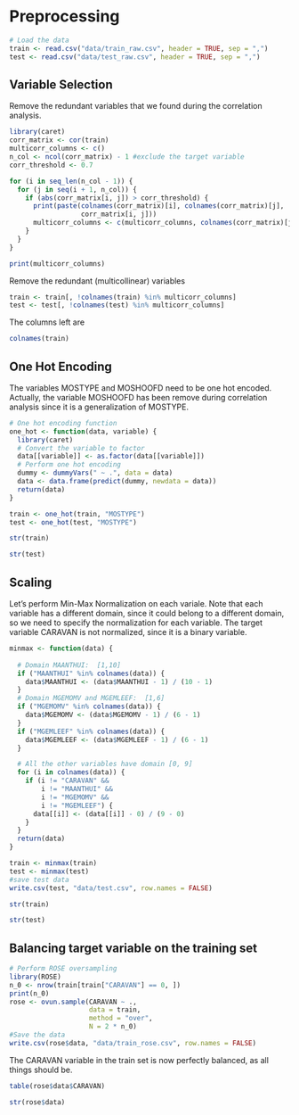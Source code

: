 # Preprocessing

```r
# Load the data
train <- read.csv("data/train_raw.csv", header = TRUE, sep = ",")
test <- read.csv("data/test_raw.csv", header = TRUE, sep = ",")
```

## Variable Selection
Remove the redundant variables that we found during the correlation analysis.
```r
library(caret)
corr_matrix <- cor(train)
multicorr_columns <- c()
n_col <- ncol(corr_matrix) - 1 #exclude the target variable
corr_threshold <- 0.7

for (i in seq_len(n_col - 1)) {
  for (j in seq(i + 1, n_col)) {
    if (abs(corr_matrix[i, j]) > corr_threshold) {
      print(paste(colnames(corr_matrix)[i], colnames(corr_matrix)[j],
                  corr_matrix[i, j]))
      multicorr_columns <- c(multicorr_columns, colnames(corr_matrix)[j])
    }
  }
}

print(multicorr_columns)
```

Remove the redundant (multicollinear) variables
```r
train <- train[, !colnames(train) %in% multicorr_columns]
test <- test[, !colnames(test) %in% multicorr_columns]
```

The columns left are
```r
colnames(train)
```

## One Hot Encoding
The variables MOSTYPE and MOSHOOFD need to be one hot encoded. Actually, the variable MOSHOOFD has been remove during correlation analysis since it is a generalization of MOSTYPE.
```r
# One hot encoding function
one_hot <- function(data, variable) {
  library(caret)
  # Convert the variable to factor
  data[[variable]] <- as.factor(data[[variable]])
  # Perform one hot encoding
  dummy <- dummyVars(" ~ .", data = data)
  data <- data.frame(predict(dummy, newdata = data))
  return(data)
}

train <- one_hot(train, "MOSTYPE")
test <- one_hot(test, "MOSTYPE")
```

```r
str(train)
```

```r
str(test)
```


## Scaling

Let's perform Min-Max Normalization on each variale. Note that each variable has a different domain, since it could belong to a different domain, so we need to specify the normalization for each variable.
The target variable CARAVAN is not normalized, since it is a binary variable.

```r
minmax <- function(data) {
  
  # Domain MAANTHUI:  [1,10]
  if ("MAANTHUI" %in% colnames(data)) {
    data$MAANTHUI <- (data$MAANTHUI - 1) / (10 - 1)
  }
  # Domain MGEMOMV and MGEMLEEF:  [1,6]
  if ("MGEMOMV" %in% colnames(data)) {
    data$MGEMOMV <- (data$MGEMOMV - 1) / (6 - 1)
  }
  if ("MGEMLEEF" %in% colnames(data)) {
    data$MGEMLEEF <- (data$MGEMLEEF - 1) / (6 - 1)
  }

  # All the other variables have domain [0, 9]
  for (i in colnames(data)) {
    if (i != "CARAVAN" &&
        i != "MAANTHUI" &&
        i != "MGEMOMV" &&
        i != "MGEMLEEF") {
      data[[i]] <- (data[[i]] - 0) / (9 - 0)
    }
  }
  return(data)
}

train <- minmax(train)
test <- minmax(test)
#save test data
write.csv(test, "data/test.csv", row.names = FALSE)
```
```r
str(train)
```

```r
str(test)
```

## Balancing target variable on the training set

```r
# Perform ROSE oversampling
library(ROSE)
n_0 <- nrow(train[train["CARAVAN"] == 0, ])
print(n_0)
rose <- ovun.sample(CARAVAN ~ .,
                    data = train,
                    method = "over",
                    N = 2 * n_0)
#Save the data
write.csv(rose$data, "data/train_rose.csv", row.names = FALSE)
```
The CARAVAN variable in the train set is now perfectly balanced, as all things should be.

```r
table(rose$data$CARAVAN)
```

```r
str(rose$data)
```